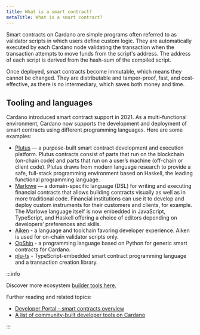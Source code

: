```yaml
---
title: What is a smart contract?
metaTitle: What is a smart contract?
---
```


Smart contracts on Cardano are simple programs often referred to as validator
scripts in which users define custom logic. They are automatically executed by
each Cardano node validating the transaction when the transaction attempts to
move funds from the script's address. The address of each script is derived from
the hash-sum of the compiled script.

Once deployed, smart contracts become immutable, which means they cannot be
changed. They are distributable and tamper-proof, fast, and cost-effective, as
there is no intermediary, which saves both money and time.

## Tooling and languages

Cardano introduced smart contract support in 2021. As a multi-functional
environment, Cardano now supports the development and deployment of smart
contracts using different programming languages. Here are some examples:

- [Plutus](https://plutus.readthedocs.io/en/latest/) — a purpose-built smart
  contract development and execution platform. Plutus contracts consist of parts
  that run on the blockchain (on-chain code) and parts that run on a user’s
  machine (off-chain or client code). Plutus draws from modern language research
  to provide a safe, full-stack programming environment based on Haskell, the
  leading functional programming language.
- [Marlowe](https://docs.marlowe.iohk.io/docs/introduction) — a domain-specific
  language (DSL) for writing and executing financial contracts that allows
  building contracts visually as well as in more traditional code. Financial
  institutions can use it to develop and deploy custom instruments for their
  customers and clients, for example. The Marlowe language itself is now
  embedded in JavaScript, TypeScript, and Haskell offering a choice of editors
  depending on developers’ preferences and skills.
- [Aiken](https://aiken-lang.org/) - a language and toolchain favoring developer
  experience. Aiken is used for on-chain validator scripts only.
- [OpShin](https://github.com/OpShin) - a programming language based on Python
  for generic smart contracts for Cardano.
- [plu-ts](https://github.com/HarmonicLabs/plu-ts) - TypeScript-embedded smart
  contract programming language and a transaction creation library.

:::info

Discover more ecosystem
[builder tools here.](https://developers.cardano.org/tools)

Further reading and related topics:

- [Developer Portal - smart contracts overview](https://developers.cardano.org/docs/smart-contracts/)
- [A list of community-built developer tools on Cardano](https://www.essentialcardano.io/article/a-list-of-community-built-developer-tools-on-cardano)

:::
